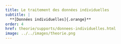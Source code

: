 ```yaml
---
title: Le traitement des données individuelles
subtitle: |
  **[Données individuelles]{.orange}**
order: 4
href: theorie/supports/donnees-individuelles.html
image: ../../images/theorie.png
---
```

